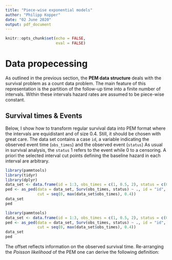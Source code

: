 ```yaml
---
title: "Piece-wise exponential models"
author: "Philipp Kopper"
date: "02 June 2020"
output: pdf_document
---
```


```r
knitr::opts_chunk$set(echo = FALSE,
                      eval = FALSE)
```

# Data propecessing

As outlined in the previous section, the __PEM data structure__ deals with the survival problem as a count data problem. The main feature of this representation is the partition of the follow-up time into a finite number of intervals. Within these intervals hazard rates are assumed to be piece-wise constant.

## Survival times & Events

Below, I show how to transform regular survival data into PEM format where the intervals are equidistant and of size 0.4. Still, it should be chosen with great care. The data set contains a case `id`, a variable indicating the observed event time (`obs_times`) and the observed event (`status`) As usual in survival analysis, the `status` 1 refers to the event while 0 to a censoring. A priori the selected interval cut points defining the baseline hazard in each interval are arbitrary.

```r
library(pammtools)
library(tidyr)
library(dplyr)
data_set <- data.frame(id = 1:3, obs_times = c(1, 0.5, 2), status = c(0, 1, 1))
ped <- as_ped(data = data_set, Surv(obs_times, status) ~ ., id = "id", 
              cut = seq(0, max(data_set$obs_times), 0.4))
data_set
ped
```
```r
library(pammtools)
data_set <- data.frame(id = 1:3, obs_times = c(1, 0.5, 2), status = c(0, 1, 1))
ped <- as_ped(data = data_set, Surv(obs_times, status) ~ ., id = "id", 
              cut = seq(0, max(data_set$obs_times), 0.4))
data_set
ped
```
The offset reflects information on the observed survival time. Re-arranging the _Poisson likelihood_ of the PEM one can derive the following definition:
